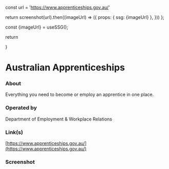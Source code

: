 
const url = 'https://www.apprenticeships.gov.au/'

return screenshot(url).then((imageUrl) => ({
props: { ssg: {imageUrl} },
}))
};

const {imageUrl} = useSSG();

return <div className="w-full aspect-video relative mt-8"><Image src={imageUrl} fill={true} alt="" /></div>
}

# Australian Apprenticeships

### About

Everything you need to become or employ an apprentice in one place.

### Operated by

Department of Employment & Workplace Relations

### Link(s)

[https://www.apprenticeships.gov.au/](https://www.apprenticeships.gov.au/)

### Screenshot

<ScreenshotImage />
